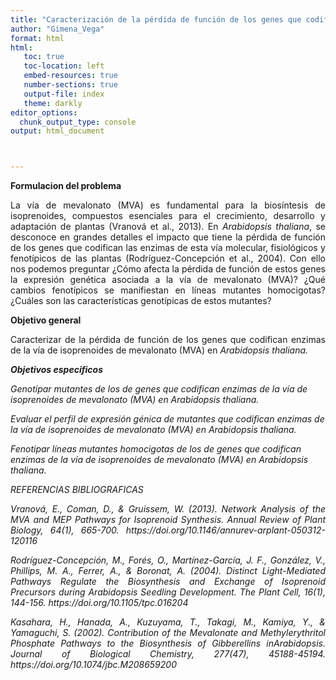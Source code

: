 ```yaml
---
title: "Caracterización de la pérdida de función de los genes que codifican enzimas de la vía de isoprenoides de mevalonato (MVA) en <em>Arabidopsis thaliana</em>"
author: "Gimena_Vega"
format: html
html:
   toc: true
   toc-location: left
   embed-resources: true
   number-sections: true
   output-file: index
   theme: darkly
editor_options: 
  chunk_output_type: console
output: html_document



---
```



**Formulacion del problema**

<p align="justify">
La vía de mevalonato (MVA) es fundamental para la biosíntesis de isoprenoides, compuestos esenciales para el crecimiento, desarrollo y adaptación de plantas (Vranová et al., 2013). En <em>Arabidopsis thaliana</em>, se desconoce en grandes detalles el impacto que tiene la pérdida de función de los genes que codifican las enzimas de esta vía molecular, fisiológicos y fenotípicos de las plantas (Rodríguez-Concepción et al., 2004). Con ello nos podemos preguntar ¿Cómo afecta la pérdida de función de estos genes la expresión genética asociada a la vía de mevalonato (MVA)? ¿Qué cambios fenotípicos se manifiestan en líneas mutantes homocigotas? ¿Cuáles son las características genotípicas de estos mutantes? 
</p>

**Objetivo general**

<p align="justify">
Caracterizar de la pérdida de función de los genes que codifican enzimas de la vía de isoprenoides de mevalonato (MVA) en <em>Arabidopsis thaliana<em>.
</p>

**Objetivos especificos**

<p align="justify">
Genotipar mutantes de los de genes que codifican enzimas de la vía de isoprenoides de mevalonato (MVA) en <em>Arabidopsis thaliana</em>.

Evaluar el perfil de expresión génica de mutantes que codifican enzimas de la vía de isoprenoides de mevalonato (MVA) en <em>Arabidopsis thaliana</em>.

Fenotipar líneas mutantes homocigotas de los de genes que codifican enzimas de la vía de isoprenoides de mevalonato (MVA) en <em>Arabidopsis thaliana</em>.
</p>

REFERENCIAS BIBLIOGRAFICAS 

<p align="justify">
Vranová, E., Coman, D., & Gruissem, W. (2013). Network Analysis of the MVA and MEP Pathways for Isoprenoid Synthesis. Annual Review of Plant Biology, 64(1), 665-700. https://doi.org/10.1146/annurev-arplant-050312-120116
</p>

<p align="justify">
Rodríguez-Concepción, M., Forés, O., Martínez-García, J. F., González, V., Phillips, M. A., Ferrer, A., & Boronat, A. (2004). Distinct Light-Mediated Pathways Regulate the Biosynthesis and Exchange of Isoprenoid Precursors during Arabidopsis Seedling Development. The Plant Cell, 16(1), 144-156. https://doi.org/10.1105/tpc.016204
</p>

<p align="justify">
Kasahara, H., Hanada, A., Kuzuyama, T., Takagi, M., Kamiya, Y., & Yamaguchi, S. (2002). Contribution of the Mevalonate and Methylerythritol Phosphate Pathways to the Biosynthesis of Gibberellins inArabidopsis. Journal of Biological Chemistry, 277(47), 45188-45194. https://doi.org/10.1074/jbc.M208659200
</p>
